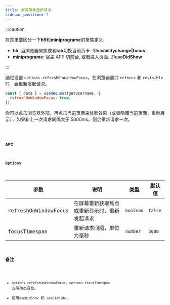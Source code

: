 ```yaml
---
title: 屏幕聚焦重新请求
sidebar_position: 7
---
```


:::caution

在这里要区分一下**h5**和**miniprograme**的聚焦定义.

- **h5**: 当浏览器聚焦或者**tab**切换当前页卡. 即**visibilitychange|focus**
- **miniprograme**: 宿主 APP 切前台, 或者进入页面. 即**useDidShow**

:::

通过设置 `options.refreshOnWindowFocus`，在浏览器窗口 `refocus` 和 `revisible` 时，会重新发起请求。

```jsx showLineNumbers
const { data } = useRequest(getUsername, {
  refreshOnWindowFocus: true,
});
```

你可以点击浏览器外部，再点击当前页面来体验效果（或者隐藏当前页面，重新展示），如果和上一次请求间隔大于 5000ms，则会重新请求一次。

<code src="./demo/refreshOnWindowFocus.tsx" />

### API

#### Options

| 参数                 | 说明                                         | 类型      | 默认值  |
| -------------------- | -------------------------------------------- | --------- | ------- |
| refreshOnWindowFocus | 在屏幕重新获取焦点或重新显示时，重新发起请求 | `boolean` | `false` |
| focusTimespan        | 重新请求间隔，单位为毫秒                     | `number`  | `5000`  |

### 备注

- `options.refreshOnWindowFocus`、`options.focusTimespan` 支持动态变化。
- 使用`useDidShow` 和 `useDidHide`.
